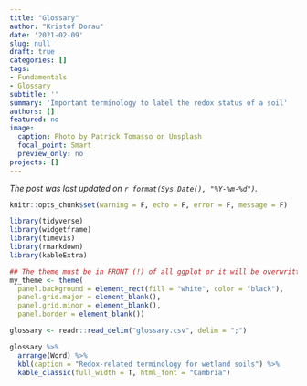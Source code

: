 ```yaml
---
title: "Glossary"
author: "Kristof Dorau"
date: '2021-02-09'
slug: null
draft: true
categories: []
tags:
- Fundamentals
- Glossary
subtitle: ''
summary: 'Important terminology to label the redox status of a soil'
authors: []
featured: no
image:
  caption: Photo by Patrick Tomasso on Unsplash
  focal_point: Smart
  preview_only: no
projects: []
---
```


*The post was last updated on `r format(Sys.Date(), "%Y-%m-%d")`.*

<style>
p.caption {
  font-size: 0.6em;
}
</style>


```r

knitr::opts_chunk$set(warning = F, echo = F, error = F, message = F)

library(tidyverse)
library(widgetframe)
library(timevis)
library(rmarkdown)
library(kableExtra)

## The theme must be in FRONT (!) of all ggplot or it will be overwritten
my_theme <- theme(
  panel.background = element_rect(fill = "white", color = "black"),
  panel.grid.major = element_blank(), 
  panel.grid.minor = element_blank(), 
  panel.border = element_blank())


```

```r

glossary <- readr::read_delim("glossary.csv", delim = ";")

glossary %>%
  arrange(Word) %>%
  kbl(caption = "Redox-related terminology for wetland soils") %>%
  kable_classic(full_width = T, html_font = "Cambria")


```

